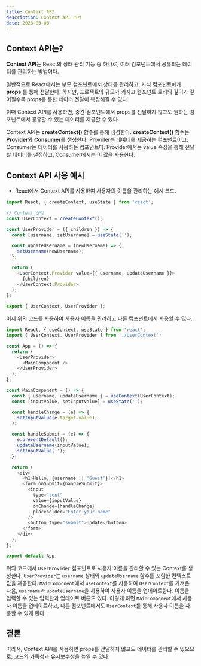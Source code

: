 ```yaml
---
title: Context API
description: Context API 소개
date: 2023-03-06
---
```


## Context API는?

**Context API**는 React의 상태 관리 기능 중 하나로, 여러 컴포넌트에서 공유되는 데이터를 관리하는 방법이다.

일반적으로 React에서는 부모 컴포넌트에서 상태를 관리하고, 자식 컴포넌트에게 **props** 를 통해 전달한다.
하지만, 프로젝트의 규모가 커지고 컴포넌트 트리의 깊이가 깊어질수록 props를 통한 데이터 전달이 복잡해질 수 있다.

이때 Context API를 사용하면, 중간 컴포넌트에서 props를 전달하지 않고도 원하는 컴포넌트에서 공유할 수 있는 데이터를 제공할 수 있다.

Context API는 **createContext()** 함수를 통해 생성한다.
**createContext()** 함수는 **Provider**와 **Consumer**를 생성한다.
Provider는 데이터를 제공하는 컴포넌트이고, Consumer는 데이터를 사용하는 컴포넌트다.
Provider에서는 value 속성을 통해 전달할 데이터를 설정하고, Consumer에서는 이 값을 사용한다.

## Context API 사용 예시

- React에서 Context API를 사용하여 사용자의 이름을 관리하는 예시 코드.

```javascript
import React, { createContext, useState } from 'react';

// Context 생성
const UserContext = createContext();

const UserProvider = ({ children }) => {
  const [username, setUsername] = useState('');

  const updateUsername = (newUsername) => {
    setUsername(newUsername);
  };

  return (
    <UserContext.Provider value={{ username, updateUsername }}>
      {children}
    </UserContext.Provider>
  );
};

export { UserContext, UserProvider };
```

이제 위의 코드를 사용하여 사용자 이름을 관리하고 다른 컴포넌트에서 사용할 수 있다.

```javascript
import React, { useContext, useState } from 'react';
import { UserContext, UserProvider } from './UserContext';

const App = () => {
  return (
    <UserProvider>
      <MainComponent />
    </UserProvider>
  );
};

const MainComponent = () => {
  const { username, updateUsername } = useContext(UserContext);
  const [inputValue, setInputValue] = useState('');

  const handleChange = (e) => {
    setInputValue(e.target.value);
  };

  const handleSubmit = (e) => {
    e.preventDefault();
    updateUsername(inputValue);
    setInputValue('');
  };

  return (
    <div>
      <h1>Hello, {username || 'Guest'}!</h1>
      <form onSubmit={handleSubmit}>
        <input
          type="text"
          value={inputValue}
          onChange={handleChange}
          placeholder="Enter your name"
        />
        <button type="submit">Update</button>
      </form>
    </div>
  );
};

export default App;
```

위의 코드에서 `UserProvider` 컴포넌트로 사용자 이름을 관리할 수 있는 Context를 생성한다.
`UserProvider`는 `username` 상태와 `updateUsername` 함수를 포함한 컨텍스트 값을 제공한다.
`MainComponent`에서 `useContext`를 사용하여 `UserContext`를 가져온 다음, `username`과 `updateUsername`을 사용하여 사용자 이름을 업데이트한다.
이름을 입력할 수 있는 입력란과 업데이트 버튼도 있다.
이렇게 하면 `MainComponent`에서 사용자 이름을 업데이트하고, 다른 컴포넌트에서도 `UserContext`를 통해 사용자 이름을 사용할 수 있게 된다.

## 결론

따라서, Context API를 사용하면 props를 전달하지 않고도 데이터를 관리할 수 있으므로, 코드의 가독성과 유지보수성을 높일 수 있다.
